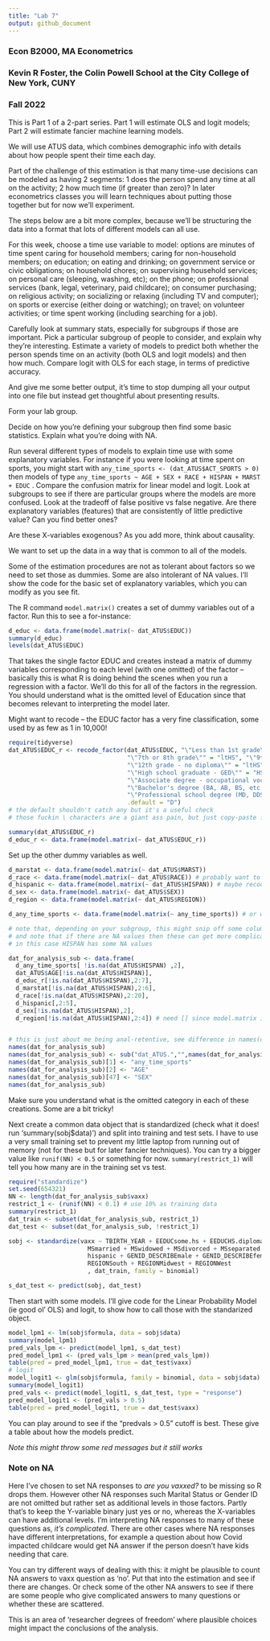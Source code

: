 ---
title: "Lab 7"
output: github_document
---

  
### Econ B2000, MA Econometrics
### Kevin R Foster, the Colin Powell School at the City College of New York, CUNY
### Fall 2022


This is Part 1 of a 2-part series. Part 1 will estimate OLS and logit models; Part 2 will estimate fancier machine learning models.

We will use ATUS data, which combines demographic info with details about how people spent their time each day.

Part of the challenge of this estimation is that many time-use decisions can be modeled as having 2 segments: 1 does the person spend any time at all on the activity; 2 how much time (if greater than zero)? In later econometrics classes you will learn techniques about putting those together but for now we'll experiment.

The steps below are a bit more complex, because we'll be structuring the data into a format that lots of different models can all use.

For this week, choose a time use variable to model: options are minutes of time spent caring for household members; caring for non-household members; on education; on eating and drinking; on government service or civic obligations; on household chores; on supervising household services; on personal care (sleeping, washing, etc); on the phone; on professional services (bank, legal, veterinary, paid childcare); on consumer purchasing; on religious activity; on socializing or relaxing (including TV and computer); on sports or exercise (either doing or watching); on travel; on volunteer activities; or time spent working (including searching for a job).

Carefully look at summary stats, especially for subgroups if those are important. Pick a particular subgroup of people to consider, and explain why they're interesting. Estimate a variety of models to predict both whether the person spends time on an activity (both OLS and logit models) and then how much. Compare logit with OLS for each stage, in terms of predictive accuracy.

And give me some better output, it's time to stop dumping all your output into one file but instead get thoughtful about presenting results.

Form your lab group.

Decide on how you're defining your subgroup then find some basic statistics. Explain what you're doing with NA. 

Run several different types of models to explain time use with some explanatory variables. For instance if you were looking at time spent on sports, you might start with `any_time_sports <- (dat_ATUS$ACT_SPORTS > 0)` then models of type `any_time_sports ~ AGE + SEX + RACE + HISPAN + MARST + EDUC` . Compare the confusion matrix for linear model and logit. Look at subgroups to see if there are particular groups where the models are more confused. Look at the tradeoff of false positive vs false negative. Are there explanatory variables (features) that are consistently of little predictive value? Can you find better ones?

Are these X-variables exogenous? As you add more, think about causality.

We want to set up the data in a way that is common to all of the models.

Some of the estimation procedures are not as tolerant about factors so we need to set those as dummies. Some are also intolerant of NA values. I'll show the code for the basic set of explanatory variables, which you can modify as you see fit.

The R command `model.matrix()` creates a set of dummy variables out of a factor. Run this to see a for-instance:

```{r eval = FALSE}
d_educ <- data.frame(model.matrix(~ dat_ATUS$EDUC))
summary(d_educ)
levels(dat_ATUS$EDUC)
```

That takes the single factor EDUC and creates instead a matrix of dummy variables corresponding to each level (with one omitted) of the factor -- basically this is what R is doing behind the scenes when you run a regression with a factor. We'll do this for all of the factors in the regression. You should understand what is the omitted level of Education since that becomes relevant to interpreting the model later.

Might want to recode -- the EDUC factor has a very fine classification, some used by as few as 1 in 10,000!

``` {r eval = FALSE}
require(tidyverse)
dat_ATUS$EDUC_r <- recode_factor(dat_ATUS$EDUC, "\"Less than 1st grade\"" = "ltHS", "\"1st, 2nd, 3rd, or 4th grade\"" = "ltHS", "\"5th or 6th grade\""  = "ltHS",
                                 "\"7th or 8th grade\"" = "ltHS", "\"9th grade\"" = "ltHS", "\"10th grade\"" = "ltHS", "\"11th grade\"" = "ltHS", 
                                 "\"12th grade - no diploma\"" = "ltHS",
                                 "\"High school graduate - GED\"" = "HS", "\"High school graduate - diploma\"" = "HS", "\"Some college but no degree\"" = "some_college",
                                 "\"Associate degree - occupational vocational\"" = "associate", "\"Associate degree - academic program\"" = "associate",
                                 "\"Bachelor's degree (BA, AB, BS, etc.)\"" = "bachelor", "\"Master's degree (MA, MS, MEng, MEd, MSW, etc.)\"" = "master",
                                 "\"Professional school degree (MD, DDS, DVM, etc.)\"" = "prof_or_PhD", "\"Doctoral degree (PhD, EdD, etc.)\"" = "prof_or_PhD",
                                 .default = "D")
# the default shouldn't catch any but it's a useful check
# those fuckin \ characters are a giant ass pain, but just copy-paste from labels(dat_ATUS$EDUC)...

summary(dat_ATUS$EDUC_r)
d_educ_r <- data.frame(model.matrix(~ dat_ATUS$EDUC_r))


```


Set up the other dummy variables as well.

```{r eval = FALSE}

d_marstat <- data.frame(model.matrix(~ dat_ATUS$MARST))
d_race <- data.frame(model.matrix(~ dat_ATUS$RACE)) # probably want to recode, similar to EDUC
d_hispanic <- data.frame(model.matrix(~ dat_ATUS$HISPAN)) # maybe recode
d_sex <- data.frame(model.matrix(~ dat_ATUS$SEX))
d_region <- data.frame(model.matrix(~ dat_ATUS$REGION))

d_any_time_sports <- data.frame(model.matrix(~ any_time_sports)) # or whatever time use you choose 

# note that, depending on your subgroup, this might snip off some columns so make sure to check summary() of each -- don't want Min = Max = 0!
# and note that if there are NA values then these can get more complicated
# in this case HISPAN has some NA values

dat_for_analysis_sub <- data.frame(
  d_any_time_sports[ !is.na(dat_ATUS$HISPAN) ,2],
  dat_ATUS$AGE[!is.na(dat_ATUS$HISPAN)],
  d_educ_r[!is.na(dat_ATUS$HISPAN),2:7],
  d_marstat[!is.na(dat_ATUS$HISPAN),2:6],
  d_race[!is.na(dat_ATUS$HISPAN),2:20],
  d_hispanic[,2:5],
  d_sex[!is.na(dat_ATUS$HISPAN),2],
  d_region[!is.na(dat_ATUS$HISPAN),2:4]) # need [] since model.matrix includes intercept term


# this is just about me being anal-retentive, see difference in names(dat_for_analysis_sub) before and after running this bit
names(dat_for_analysis_sub)
names(dat_for_analysis_sub) <- sub("dat_ATUS.","",names(dat_for_analysis_sub))
names(dat_for_analysis_sub)[1] <- "any_time_sports"
names(dat_for_analysis_sub)[2] <- "AGE"
names(dat_for_analysis_sub)[47] <- "SEX"
names(dat_for_analysis_sub)

```

Make sure you understand what is the omitted category in each of these creations. Some are a bit tricky!

Next create a common data object that is standardized (check what it does! run 'summary(sobj$data)') and split into training and test sets. I have to use a very small training set to prevent my little laptop from running out of memory (not for these but for later fancier techniques). You can try a bigger value like `runif(NN) < 0.5` or something for now. `summary(restrict_1)` will tell you how many are in the training set vs test.

```{r eval = FALSE}
require("standardize")
set.seed(654321)
NN <- length(dat_for_analysis_sub$vaxx)
restrict_1 <- (runif(NN) < 0.1) # use 10% as training data
summary(restrict_1)
dat_train <- subset(dat_for_analysis_sub, restrict_1)
dat_test <- subset(dat_for_analysis_sub, !restrict_1)

sobj <- standardize(vaxx ~ TBIRTH_YEAR + EEDUCsome.hs + EEDUCHS.diploma + EEDUCsome.coll + EEDUCassoc.deg + EEDUCbach.deg + EEDUCadv.deg + 
                      MSmarried + MSwidowed + MSdivorced + MSseparated + MSnever + RRACEBlack + RRACEAsian + RRACEOther +
                      hispanic + GENID_DESCRIBEmale + GENID_DESCRIBEfemale + GENID_DESCRIBEtransgender + GENID_DESCRIBEother +
                      REGIONSouth + REGIONMidwest + REGIONWest
                      , dat_train, family = binomial)

s_dat_test <- predict(sobj, dat_test)

```

Then start with some models. I'll give code for the Linear Probability Model (ie good ol' OLS) and logit, to show how to call those with the standarized object.

```{r eval = FALSE}
model_lpm1 <- lm(sobj$formula, data = sobj$data)
summary(model_lpm1)
pred_vals_lpm <- predict(model_lpm1, s_dat_test)
pred_model_lpm1 <- (pred_vals_lpm > mean(pred_vals_lpm))
table(pred = pred_model_lpm1, true = dat_test$vaxx)
# logit 
model_logit1 <- glm(sobj$formula, family = binomial, data = sobj$data)
summary(model_logit1)
pred_vals <- predict(model_logit1, s_dat_test, type = "response")
pred_model_logit1 <- (pred_vals > 0.5)
table(pred = pred_model_logit1, true = dat_test$vaxx)

```
You can play around to see if the "predvals > 0.5" cutoff is best. These give a table about how the models predict.

*Note this might throw some red messages but it still works*

### Note on NA
Here I've chosen to set NA responses to *are you vaxxed?* to be missing so R drops them. However other NA responses such Marital Status or Gender ID are not omitted but rather set as additional levels in those factors. Partly that's to keep the Y-variable binary just yes or no, whereas the X-variables can have additional levels. I'm interpreting NA responses to many of these questions as, *it's complicated*. There are other cases where NA responses have different interpretations, for example a question about how Covid impacted childcare would get NA answer if the person doesn't have kids needing that care.

You can try different ways of dealing with this: it might be plausible to count NA answers to vaxx question as 'no'. Put that into the estimation and see if there are changes. Or check some of the other NA answers to see if there are some people who give complicated answers to many questions or whether these are scattered.

This is an area of 'researcher degrees of freedom' where plausible choices might impact the conclusions of the analysis.

